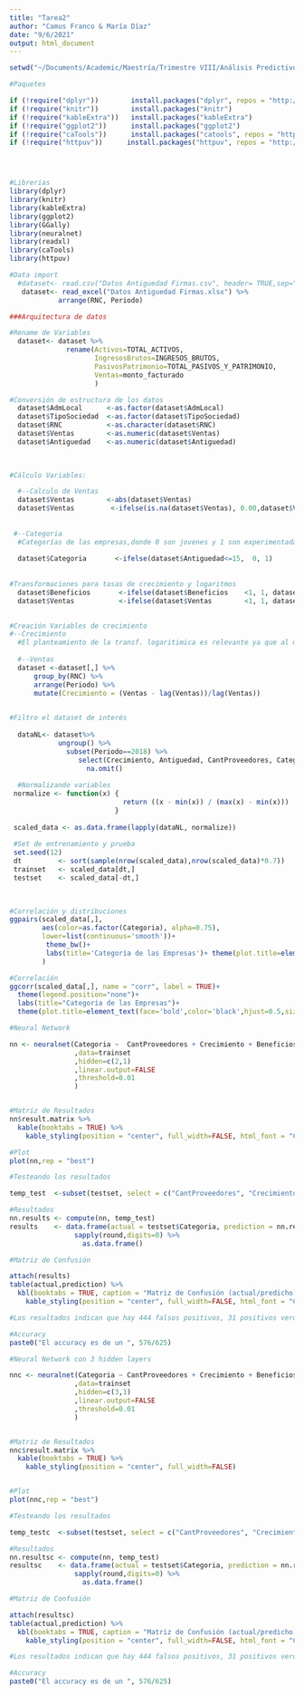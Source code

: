 ```yaml
---
title: "Tarea2"
author: "Camus Franco & María Díaz"
date: "9/6/2021"
output: html_document
---
```


```r
setwd("~/Documents/Academic/Maestría/Trimestre VIII/Análisis Predictivo de Negocios")
```


```r
#Paquetes

if (!require("dplyr"))        install.packages("dplyr", repos = "http://cran.us.r-project.org")
if (!require("knitr"))        install.packages("knitr") 
if (!require("kableExtra"))   install.packages("kableExtra") 
if (!require("ggplot2"))      install.packages("ggplot2")	
if (!require("caTools"))      install.packages("catools", repos = "http://cran.us.r-project.org")	
if (!require("httpuv"))      install.packages("httpuv", repos = "http://cran.us.r-project.org")	




#Librerias
library(dplyr)       
library(knitr) 
library(kableExtra) 
library(ggplot2)     
library(GGally)
library(neuralnet)   
library(readxl)      
library(caTools)
library(httpuv)
```


```r
#Data import
  #dataset<- read.csv("Datos Antiguedad Firmas.csv", header= TRUE,sep=";") %>%
   dataset<- read_excel("Datos Antiguedad Firmas.xlsx") %>%
            arrange(RNC, Periodo)
```


```r
###Arquitectura de datos

#Rename de Variables
  dataset<- dataset %>%
              rename(Activos=TOTAL_ACTIVOS,
                     IngresosBrutos=INGRESOS_BRUTOS,
                     PasivosPatrimonio=TOTAL_PASIVOS_Y_PATRIMONIO,
                     Ventas=monto_facturado
                     )

#Conversión de estructura de los datos 
  dataset$AdmLocal      <-as.factor(dataset$AdmLocal)
  dataset$TipoSociedad  <-as.factor(dataset$TipoSociedad)
  dataset$RNC           <-as.character(dataset$RNC)
  dataset$Ventas        <-as.numeric(dataset$Ventas)
  dataset$Antiguedad    <-as.numeric(dataset$Antiguedad)

  
  
#Cálculo Variables: 

  #--Calculo de Ventas
  dataset$Ventas        <-abs(dataset$Ventas)
  dataset$Ventas         <-ifelse(is.na(dataset$Ventas), 0.00,dataset$Ventas)
  
  
 #--Categoria 
  #Categorías de las empresas,donde 0 son jovenes y 1 son experimentadas
  
  dataset$Categoria       <-ifelse(dataset$Antiguedad<=15,  0, 1)
  
  
#Transformaciones para tasas de crecimiento y logaritmos
  dataset$Beneficios       <-ifelse(dataset$Beneficios    <1, 1, dataset$Beneficios)
  dataset$Ventas           <-ifelse(dataset$Ventas        <1, 1, dataset$Ventas)

  
#Creación Variables de crecimiento  
#--Crecimiento 
  #El planteamiento de la transf. logaritimica es relevante ya que al momento de llenar la declaracion, por posibles errores colocan montos inferiores a 1 (decimales), sobrevalorando el crecimiento.
  
  #--Ventas
  dataset <-dataset[,] %>%
      group_by(RNC) %>%
      arrange(Periodo) %>%
      mutate(Crecimiento = (Ventas - lag(Ventas))/lag(Ventas))

  
#Filtro el dataset de interés
 
  dataNL<- dataset%>%
            ungroup() %>% 
              subset(Periodo==2018) %>% 
                 select(Crecimiento, Antiguedad, CantProveedores, Categoria, Beneficios) %>% 
                   na.omit() 
  
  #Normalizando variables
 normalize <- function(x) {
                            return ((x - min(x)) / (max(x) - min(x)))
                          }
 
 scaled_data <- as.data.frame(lapply(dataNL, normalize))
 
 #Set de entrenamiento y prueba
 set.seed(12)
 dt         <- sort(sample(nrow(scaled_data),nrow(scaled_data)*0.7)) 
 trainset   <- scaled_data[dt,] 
 testset    <- scaled_data[-dt,]
  
 
```


```r
#Correlación y distribuciones
ggpairs(scaled_data[,],
        aes(color=as.factor(Categoria), alpha=0.75),
        lower=list(continuous='smooth'))+ 
         theme_bw()+ 
         labs(title='Categoría de las Empresas')+ theme(plot.title=element_text(face='bold',color='black',hjust=0.5,size=12)
        )

#Correlación
ggcorr(scaled_data[,], name = "corr", label = TRUE)+
  theme(legend.position="none")+
  labs(title="Categoría de las Empresas")+
  theme(plot.title=element_text(face='bold',color='black',hjust=0.5,size=12))
```


```r

#Neural Network

nn <- neuralnet(Categoria ~  CantProveedores + Crecimiento + Beneficios 
                ,data=trainset
                ,hidden=c(2,1)
                ,linear.output=FALSE
                ,threshold=0.01
                )


#Matriz de Resultados
nn$result.matrix %>% 
  kable(booktabs = TRUE) %>%
    kable_styling(position = "center", full_width=FALSE, html_font = "Cambria")

#Plot
plot(nn,rep = "best")
```

```r

#Testeando los resultados

temp_test  <-subset(testset, select = c("CantProveedores", "Crecimiento", "Beneficios")) 

#Resultados
nn.results <- compute(nn, temp_test)
results    <- data.frame(actual = testset$Categoria, prediction = nn.results$net.result) %>% 
                sapply(round,digits=0) %>% 
                  as.data.frame()

#Matriz de Confusión

attach(results)
table(actual,prediction) %>% 
  kbl(booktabs = TRUE, caption = "Matriz de Confusión (actual/predicho)") %>%
    kable_styling(position = "center", full_width=FALSE, html_font = "Cambria")

#Los resultados indican que hay 444 falsos positivos, 31 positivos verdaderos, 132 falsos negativos y 18 positivos falsos.
```


```r
#Accuracy
paste0("El accuracy es de un ", 576/625)


```

```r

#Neural Network con 3 hidden layers

nnc <- neuralnet(Categoria ~ CantProveedores + Crecimiento + Beneficios 
                ,data=trainset
                ,hidden=c(3,1)
                ,linear.output=FALSE
                ,threshold=0.01
                )


#Matriz de Resultados
nnc$result.matrix %>% 
  kable(booktabs = TRUE) %>%
    kable_styling(position = "center", full_width=FALSE)


#Plot
plot(nnc,rep = "best")
```

```r

#Testeando los resultados

temp_testc  <-subset(testset, select = c("CantProveedores", "Crecimiento", "Beneficios")) 

#Resultados
nn.resultsc <- compute(nn, temp_test)
resultsc    <- data.frame(actual = testset$Categoria, prediction = nn.results$net.result) %>% 
                sapply(round,digits=0) %>% 
                  as.data.frame()

#Matriz de Confusión

attach(resultsc)
table(actual,prediction) %>% 
  kbl(booktabs = TRUE, caption = "Matriz de Confusión (actual/predicho)") %>%
    kable_styling(position = "center", full_width=FALSE, html_font = "Cambria")

#Los resultados indican que hay 444 falsos positivos, 31 positivos verdaderos, 132 falsos negativos y 18 positivos falsos.
```


```r
#Accuracy
paste0("El accuracy es de un ", 576/625)

```

